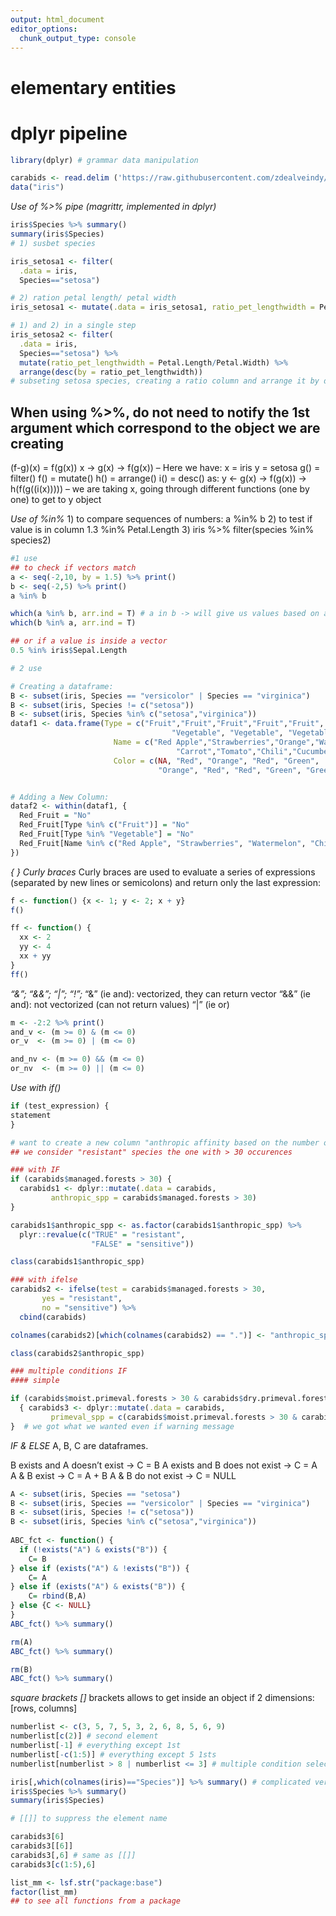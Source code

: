 ```yaml
---
output: html_document
editor_options: 
  chunk_output_type: console
---
```


# elementary entities


# dplyr pipeline 

```r
library(dplyr) # grammar data manipulation 
```

```r
carabids <- read.delim ('https://raw.githubusercontent.com/zdealveindy/anadat-r/master/data/carabid-beetles-boreal-forest.txt', row.names = 1)
data("iris")
```

*Use of %>% pipe (magrittr, implemented in dplyr)*
```r
iris$Species %>% summary()
summary(iris$Species)
# 1) susbet species

iris_setosa1 <- filter(
  .data = iris, 
  Species=="setosa") 

# 2) ration petal length/ petal width 
iris_setosa1 <- mutate(.data = iris_setosa1, ratio_pet_lengthwidth = Petal.Length/Petal.Width)

# 1) and 2) in a single step
iris_setosa2 <- filter(
  .data = iris, 
  Species=="setosa") %>% 
  mutate(ratio_pet_lengthwidth = Petal.Length/Petal.Width) %>%
  arrange(desc(by = ratio_pet_lengthwidth)) 
# subseting setosa species, creating a ratio column and arrange it by decreasing values 
```
When using %>%, do not need to notify the 1st argument which correspond to the object we are creating  
--
(f-g)(x) = f(g(x))
x -> g(x) -> f(g(x))
--
  Here we have: 
x = iris
y = setosa 
g() = filter()
f() = mutate()
h() = arrange()
i() = desc()
  as:
y <- g(x) -> f(g(x)) -> h(f(g((i(x))))) 
-- 
we are taking x, going through different functions (one by one) to get to y object

*Use of %in%*
  1) to compare sequences of numbers:
a %in% b
  2) to test if value is in column 
1.3 %in% Petal.Length
  3) iris %>% filter(species %in% species2)
```r
#1 use
## to check if vectors match
a <- seq(-2,10, by = 1.5) %>% print()
b <- seq(-2,5) %>% print()
a %in% b

which(a %in% b, arr.ind = T) # a in b -> will give us values based on a order 
which(b %in% a, arr.ind = T)

## or if a value is inside a vector
0.5 %in% iris$Sepal.Length

# 2 use

# Creating a dataframe:
B <- subset(iris, Species == "versicolor" | Species == "virginica")
B <- subset(iris, Species != c("setosa"))
B <- subset(iris, Species %in% c("setosa","virginica"))  
dataf1 <- data.frame(Type = c("Fruit","Fruit","Fruit","Fruit","Fruit",
                                    "Vegetable", "Vegetable", "Vegetable", "Vegetable", "Fruit"),
                       Name = c("Red Apple","Strawberries","Orange","Watermelon","Papaya",
                                     "Carrot","Tomato","Chili","Cucumber", "Green Apple"),
                       Color = c(NA, "Red", "Orange", "Red", "Green",
                                 "Orange", "Red", "Red", "Green", "Green"))


# Adding a New Column:
dataf2 <- within(dataf1, {
  Red_Fruit = "No"
  Red_Fruit[Type %in% c("Fruit")] = "No"
  Red_Fruit[Type %in% "Vegetable"] = "No"
  Red_Fruit[Name %in% c("Red Apple", "Strawberries", "Watermelon", "Chili", "Tomato")] = "Yes"
})
```

*{ } Curly braces* 
Curly braces are used to evaluate a series of expressions (separated by new lines or semicolons) and return only the last expression:
```r
f <- function() {x <- 1; y <- 2; x + y}
f()

ff <- function() {
  xx <- 2
  yy <- 4
  xx + yy
}
ff()
```

*"&"; "&&"; "|"; "!"; *
"&" (ie and): vectorized, they can return vector
"&&" (ie and): not vectorized (can not return values)
"|" (ie or)
```r
m <- -2:2 %>% print()
and_v <- (m >= 0) & (m <= 0)
or_v  <- (m >= 0) | (m <= 0) 

and_nv <- (m >= 0) && (m <= 0)
or_nv  <- (m >= 0) || (m <= 0) 
```


*Use with if()*
```r
if (test_expression) {
statement
}

# want to create a new column "anthropic affinity based on the number of individuals counted in each habitat
## we consider "resistant" species the one with > 30 occurences

### with IF 
if (carabids$managed.forests > 30) {
  carabids1 <- dplyr::mutate(.data = carabids, 
         anthropic_spp = carabids$managed.forests > 30)
} 

carabids1$anthropic_spp <- as.factor(carabids1$anthropic_spp) %>% 
  plyr::revalue(c("TRUE" = "resistant",
                  "FALSE" = "sensitive"))

class(carabids1$anthropic_spp)

### with ifelse
carabids2 <- ifelse(test = carabids$managed.forests > 30,
       yes = "resistant",
       no = "sensitive") %>% 
  cbind(carabids)

colnames(carabids2)[which(colnames(carabids2) == ".")] <- "anthropic_spp"

class(carabids2$anthropic_spp)

### multiple conditions IF
#### simple

if (carabids$moist.primeval.forests > 30 & carabids$dry.primeval.forests > 25) 
  { carabids3 <- dplyr::mutate(.data = carabids, 
         primeval_spp = c(carabids$moist.primeval.forests > 30 & carabids$dry.primeval.forests > 25))
}  # we got what we wanted even if warning message

```

*IF & ELSE*
A, B, C are dataframes.

B exists and A doesn't exist      -> C = B
A exists and B does not exist     -> C = A
A & B exist                       -> C = A + B 
A & B do not exist                -> C = NULL

```r
A <- subset(iris, Species == "setosa")
B <- subset(iris, Species == "versicolor" | Species == "virginica")
B <- subset(iris, Species != c("setosa"))
B <- subset(iris, Species %in% c("setosa","virginica"))          
            
ABC_fct <- function() {
  if (!exists("A") & exists("B")) {
    C= B
} else if (exists("A") & !exists("B")) {
    C= A
} else if (exists("A") & exists("B")) {
    C= rbind(B,A)
} else {C <- NULL}
}
ABC_fct() %>% summary()

rm(A)
ABC_fct() %>% summary()

rm(B)
ABC_fct() %>% summary()
```

*square brackets []* 
brackets allows to get inside an object
if 2 dimensions: [rows, columns]
```r
numberlist <- c(3, 5, 7, 5, 3, 2, 6, 8, 5, 6, 9)
numberlist[c(2)] # second element
numberlist[-1] # everything except 1st 
numberlist[-c(1:5)] # everything except 5 1sts
numberlist[numberlist > 8 | numberlist <= 3] # multiple condition selection

iris[,which(colnames(iris)=="Species")] %>% summary() # complicated version; good if you do not know the column number and if you want to avoid $
iris$Species %>% summary()
summary(iris$Species)

# [[]] to suppress the element name

carabids3[6]
carabids3[[6]]
carabids3[,6] # same as [[]]
carabids3[c(1:5),6]
```

```r
list_mm <- lsf.str("package:base") 
factor(list_mm)
## to see all functions from a package
```


